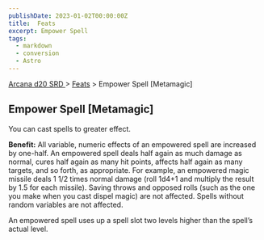 ```yaml
---
publishDate: 2023-01-02T00:00:00Z
title:  Feats
excerpt: Empower Spell
tags:
  - markdown
  - conversion
  - Astro
---
```


[ Arcana d20 SRD ](/#arcanaD20) > [ Feats](arcana-d20-srd-feats-index) > Empower Spell [Metamagic]

##  Empower Spell [Metamagic]

You can cast spells to greater effect.

**Benefit:** All variable, numeric effects of an empowered spell are increased
by one-half. An empowered spell deals half again as much damage as normal,
cures half again as many hit points, affects half again as many targets, and
so forth, as appropriate. For example, an empowered magic missile deals 1 1/2
times normal damage (roll 1d4+1 and multiply the result by 1.5 for each
missile). Saving throws and opposed rolls (such as the one you make when you
cast dispel magic) are not affected. Spells without random variables are not
affected.

An empowered spell uses up a spell slot two levels higher than the spell’s
actual level.

